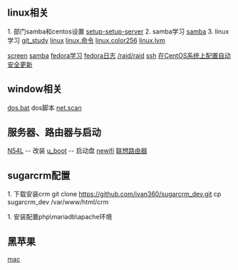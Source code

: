 == linux相关 ==
1. 部门samba和centos设置
[[setup-setup-server]]
2. samba学习
[[samba]]
3. linux学习
[[git_study]]
[[linux]]
[[linux.命令]]
[[linux.color256]]
[[linux.lvm]]

[[screen]]
[[samba]]
[[fedora学习]]
[[fedora日志]]
[[/raid/raid]]
[[ssh]]
[[在CentOS系统上配置自动安全更新]]
== window相关 ==

[[dos.bat]] dos脚本
[[net.scan]]

== 服务器、路由器与启动 ==
[[N54L]]        -- 改装
[[u_boot]]          -- 启动盘
[[newifi]]
[[联想路由器]]

== sugarcrm配置 ==
1. 下载安装crm
git clone https://github.com/ivan360/sugarcrm_dev.git
cp sugarcrm_dev /var/www/html/crm

1. 安装配置php\mariadb\apache环境

== 黑苹果 ==
[[mac]]
